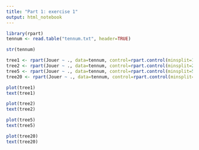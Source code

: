 ```yaml
---
title: "Part 1: exercise 1"
output: html_notebook
---
```


```r
library(rpart)
tennum <- read.table("tennum.txt", header=TRUE)

str(tennum)

tree1 <- rpart(Jouer ~ ., data=tennum, control=rpart.control(minsplit=1))
tree2 <- rpart(Jouer ~ ., data=tennum, control=rpart.control(minsplit=2))
tree5 <- rpart(Jouer ~ ., data=tennum, control=rpart.control(minsplit=5))
tree20 <- rpart(Jouer ~ ., data=tennum, control=rpart.control(minsplit=20))

plot(tree1)
text(tree1)

plot(tree2)
text(tree2)

plot(tree5)
text(tree5)

plot(tree20)
text(tree20)
```
